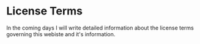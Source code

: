 # License Terms

In the coming days I will write detailed information about the license terms governing this webiste and it's information.